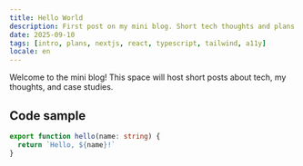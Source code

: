 ```yaml
---
title: Hello World
description: First post on my mini blog. Short tech thoughts and plans.
date: 2025-09-10
tags: [intro, plans, nextjs, react, typescript, tailwind, a11y]
locale: en
---
```


Welcome to the mini blog! This space will host short posts about tech, my thoughts, and case studies.

## Code sample

```ts
export function hello(name: string) {
  return `Hello, ${name}!`
}
```


